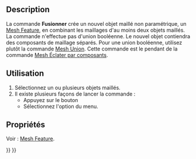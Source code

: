 <languages/>

{{Docnav/fr
|[[Mesh_CrossSections/fr|Coupes]]
|[[Mesh_SplitComponents/fr|Éclater en composants]]
|[[Mesh_Workbench/fr|Atelier Mesh]]
|IconL=Mesh_CrossSections.svg
|IconR=Mesh_SplitComponents.svg
|IconC=Workbench_Mesh.svg
}}

{{GuiCommand/fr
|Name=Mesh Merge
|Name/fr=Mesh Fusionner
|MenuLocation=Maillages → Fusionner
|Workbenches=[[Mesh_Workbench/fr|Mesh]]
|SeeAlso=[[Mesh_SplitComponents/fr|Mesh Éclater par composants]]
}}

==Description==

La commande '''Fusionner''' crée un nouvel objet maillé non paramétrique, un [[Mesh_Feature/fr|Mesh Feature]], en combinant les maillages d'au moins deux objets maillés. La commande n'effectue pas d'union booléenne. Le nouvel objet contiendra des composants de maillage séparés. Pour une union booléenne, utilisez plutôt la commande [[Mesh_Union/fr|Mesh Union]]. Cette commande est  le pendant de la commande [[Mesh_SplitComponents/fr|Mesh Éclater par composants]].

<span id="Usage"></span>
==Utilisation==

# Sélectionnez un ou plusieurs objets maillés.
# Il existe plusieurs façons de lancer la commande :
#* Appuyez sur le bouton {{Button|[[Image:Mesh_Merge.svg|16px]] [[Mesh_Merge/fr|Fusionner]]}}
#* Sélectionnez l'option {{MenuCommand|Maillages → [[Image:Mesh_Merge.svg|16px]] Fusionner}} du menu.

<span id="Properties"></span>
==Propriétés==

Voir : [[Mesh_Feature/fr|Mesh Feature]].


{{Docnav/fr
|[[Mesh_CrossSections/fr|Coupes]]
|[[Mesh_SplitComponents/fr|Éclater en composants]]
|[[Mesh_Workbench/fr|Atelier Mesh]]
|IconL=Mesh_CrossSections.svg
|IconR=Mesh_SplitComponents.svg
|IconC=Workbench_Mesh.svg
}}

{{Mesh Tools navi{{#translation:}}}}
{{Userdocnavi{{#translation:}}}}
{{clear}}